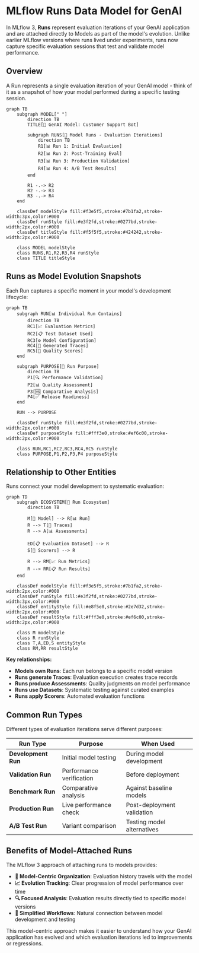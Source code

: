 # MLflow Runs Data Model for GenAI

In MLflow 3, **Runs** represent evaluation iterations of your GenAI application and are attached directly to Models as part of the model's evolution. Unlike earlier MLflow versions where runs lived under experiments, runs now capture specific evaluation sessions that test and validate model performance.

## Overview

A Run represents a single evaluation iteration of your GenAI model - think of it as a snapshot of how your model performed during a specific testing session.

```mermaid
graph TB
    subgraph MODEL[" "]
        direction TB
        TITLE[🤖 GenAI Model: Customer Support Bot]
        
        subgraph RUNS[🚀 Model Runs - Evaluation Iterations]
            direction TB
            R1[📊 Run 1: Initial Evaluation]
            R2[📊 Run 2: Post-Training Eval]
            R3[📊 Run 3: Production Validation]
            R4[📊 Run 4: A/B Test Results]
        end
        
        R1 -.-> R2
        R2 -.-> R3
        R3 -.-> R4
    end
    
    classDef modelStyle fill:#f3e5f5,stroke:#7b1fa2,stroke-width:3px,color:#000
    classDef runStyle fill:#e3f2fd,stroke:#0277bd,stroke-width:2px,color:#000
    classDef titleStyle fill:#f5f5f5,stroke:#424242,stroke-width:2px,color:#000
    
    class MODEL modelStyle
    class RUNS,R1,R2,R3,R4 runStyle
    class TITLE titleStyle
```

## Runs as Model Evolution Snapshots

Each Run captures a specific moment in your model's development lifecycle:

```mermaid
graph TB
    subgraph RUN[📊 Individual Run Contains]
        direction TB
        RC1[📈 Evaluation Metrics]
        RC2[📋 Test Dataset Used]
        RC3[⚙️ Model Configuration]
        RC4[📝 Generated Traces]
        RC5[🎯 Quality Scores]
    end
    
    subgraph PURPOSE[🎯 Run Purpose]
        direction TB
        P1[🔍 Performance Validation]
        P2[📊 Quality Assessment]
        P3[🆚 Comparative Analysis]
        P4[✅ Release Readiness]
    end
    
    RUN --> PURPOSE
    
    classDef runStyle fill:#e3f2fd,stroke:#0277bd,stroke-width:2px,color:#000
    classDef purposeStyle fill:#fff3e0,stroke:#ef6c00,stroke-width:2px,color:#000
    
    class RUN,RC1,RC2,RC3,RC4,RC5 runStyle
    class PURPOSE,P1,P2,P3,P4 purposeStyle
```

## Relationship to Other Entities

Runs connect your model development to systematic evaluation:

```mermaid
graph TD
    subgraph ECOSYSTEM[🌟 Run Ecosystem]
        direction TB
        
        M[🤖 Model] --> R[📊 Run]
        R --> T[📝 Traces]
        R --> A[📊 Assessments]
        
        ED[📋 Evaluation Dataset] --> R
        S[🎯 Scorers] --> R
        
        R --> RM[📈 Run Metrics]
        R --> RR[📋 Run Results]
    end
    
    classDef modelStyle fill:#f3e5f5,stroke:#7b1fa2,stroke-width:2px,color:#000
    classDef runStyle fill:#e3f2fd,stroke:#0277bd,stroke-width:3px,color:#000
    classDef entityStyle fill:#e8f5e8,stroke:#2e7d32,stroke-width:2px,color:#000
    classDef resultStyle fill:#fff3e0,stroke:#ef6c00,stroke-width:2px,color:#000
    
    class M modelStyle
    class R runStyle
    class T,A,ED,S entityStyle
    class RM,RR resultStyle
```

**Key relationships:**
- **Models own Runs**: Each run belongs to a specific model version
- **Runs generate Traces**: Evaluation execution creates trace records
- **Runs produce Assessments**: Quality judgments on model performance
- **Runs use Datasets**: Systematic testing against curated examples
- **Runs apply Scorers**: Automated evaluation functions

## Common Run Types

Different types of evaluation iterations serve different purposes:

| Run Type | Purpose | When Used |
|----------|---------|-----------|
| **Development Run** | Initial model testing | During model development |
| **Validation Run** | Performance verification | Before deployment |
| **Benchmark Run** | Comparative analysis | Against baseline models |
| **Production Run** | Live performance check | Post-deployment validation |
| **A/B Test Run** | Variant comparison | Testing model alternatives |

## Benefits of Model-Attached Runs

The MLflow 3 approach of attaching runs to models provides:

- **🎯 Model-Centric Organization**: Evaluation history travels with the model
- **📈 Evolution Tracking**: Clear progression of model performance over time
- **🔍 Focused Analysis**: Evaluation results directly tied to specific model versions
- **🚀 Simplified Workflows**: Natural connection between model development and testing

This model-centric approach makes it easier to understand how your GenAI application has evolved and which evaluation iterations led to improvements or regressions.
